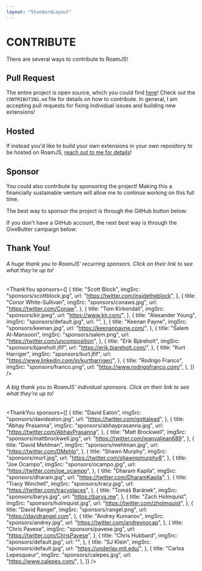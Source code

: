 ```yaml
---
layout: "StandardLayout"
---
```



# CONTRIBUTE

There are several ways to contribute to RoamJS!

## Pull Request

The entire project is open source, which you could find [here](https://github.com/dvargas92495/roam-js-extensions)! Check out the `CONTRIBUTING.md` file for details on how to contribute. In general, I am accepting pull requests for fixing individual issues and building new extensions!

## Hosted

If instead you'd like to build your own extensions in your own repository to be hosted on RoamJS, [reach out to me for details](/contact)!

## Sponsor

You could also contribute by sponsoring the project! Making this a financially sustainable venture will allow me to continue working on this full time.

The best way to sponsor the project is through the GitHub button below:

<GithubSponsor />

If you don't have a GitHub account, the next best way is through the GiveButter campaign below:

<GiveButter />

## Thank You!

###### A huge thank you to RoamJS' recurring sponsors. Click on their link to see what they're up to!

<ThankYou
  sponsors={[
    {
      title: "Scott Block",
      imgSrc: "sponsors/scottblock.jpg",
      url: "https://twitter.com/insidetheblock",
    },
    {
      title: "Conor White-Sullivan",
      imgSrc: "sponsors/conaws.jpg",
      url: "https://twitter.com/Conaw",
    },
    {
      title: "Tom Kirkendall",
      imgSrc: "sponsors/kir.jpeg",
      url: "https://www.kir.com/",
    },
    {
      title: "Alexander Young",
      imgSrc: "sponsors/default.jpg",
      url: "",
    },
    {
      title: "Keenan Payne",
      imgSrc: "sponsors/keenan.jpg",
      url: "https://keenanpayne.com/",
    },
    {
      title: "Salem Al-Mansoori",
      imgSrc: "sponsors/salem.png",
      url: "https://twitter.com/uncomposition",
    },
    {
      title: "Erik Bjäreholt",
      imgSrc: "sponsors/bjareholt.jfif",
      url: "https://erik.bjareholt.com/",
    },
    {
      title: "Kurt Harriger",
      imgSrc: "sponsors/kurt.jfif",
      url: "https://www.linkedin.com/in/kurtharriger/",
    },
    {
      title: "Rodrigo Franco",
      imgSrc: "sponsors/franco.png",
      url: "https://www.rodrigofranco.com/",
    },
  ]}
/>

###### A big thank you to RoamJS' individual sponsors. Click on their link to see what they're up to!

<ThankYou
  sponsors={[
    {
      title: "David Eaton",
      imgSrc: "sponsors/davideaton.jpg",
      url: "https://twitter.com/gottalead",
    },
    {
      title: "Abhay Prasanna",
      imgSrc: "sponsors/abhayprasanna.jpg",
      url: "https://twitter.com/AbhayPrasanna",
    },
    {
      title: "Matt Brockwell",
      imgSrc: "sponsors/mattbrockwell.jpg",
      url: "https://twitter.com/jeanvaljean689",
    },
    {
      title: "David Mehlman",
      imgSrc: "sponsors/mehlman.jpg",
      url: "https://twitter.com/DMehlo",
    },
    {
      title: "Shawn Murphy",
      imgSrc: "sponsors/murf.jpg",
      url: "https://twitter.com/shawnpmurphy8",
    },
    {
      title: "Joe Ocampo",
      imgSrc: "sponsors/ocampo.jpg",
      url: "https://twitter.com/joe_ocampo",
    },
    {
      title: "Dharam Kapila",
      imgSrc: "sponsors/dharam.jpg",
      url: "https://twitter.com/DharamKapila",
    },
    {
      title: "Tracy Winchell",
      imgSrc: "sponsors/tracy.jpg",
      url: "https://twitter.com/tracyplaces",
    },
    {
      title: "Tomáš Baránek",
      imgSrc: "sponsors/barys.jpg",
      url: "https://barys.me",
    },
    {
      title: "Zach Holmquist",
      imgSrc: "sponsors/holmquist.jpg",
      url: "https://twitter.com/zholmquist",
    },
    {
      title: "David Rangel",
      imgSrc: "sponsors/rangel.png",
      url: "https://davidrangel.com",
    },
    {
      title: "Andrey Kumanov",
      imgSrc: "sponsors/andrey.jpg",
      url: "https://twitter.com/andreynocap",
    },
    {
      title: "Chris Pavese",
      imgSrc: "sponsors/pavese.jpg",
      url: "https://twitter.com/ChrisPavese",
    },
    {
      title: "Chris Hubbard",
      imgSrc: "sponsors/default.jpg",
      url: "",
    },
    {
      title: "SJ Klein",
      imgSrc: "sponsors/default.jpg",
      url: "https://underlay.mit.edu/",
    },
    {
      title: "Carlos Lepesqueur",
      imgSrc: "sponsors/calepes.jpg",
      url: "https://www.calepes.com/",
    },
  ]}
/>
